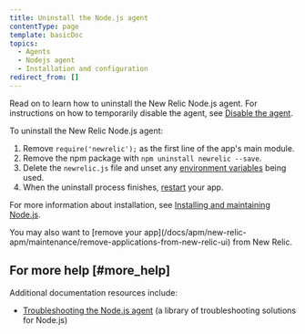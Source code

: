 ```yaml
---
title: Uninstall the Node.js agent
contentType: page
template: basicDoc
topics:
  - Agents
  - Nodejs agent
  - Installation and configuration
redirect_from: []
---
```


Read on to learn how to uninstall the New Relic Node.js agent. For instructions on how to temporarily disable the agent, see [Disable the agent](/docs/agents/manage-apm-agents/installation/disable-apm-agent#node).

To uninstall the New Relic Node.js agent:

1. Remove `require('newrelic');` as the first line of the app's main module.
2. Remove the npm package with `npm uninstall newrelic --save`.
3. Delete the `newrelic.js` file and unset any [environment variables](/docs/agents/nodejs-agent/installation-configuration/nodejs-agent-configuration#methods-and-precedence) being used.
4. When the uninstall process finishes, [restart](#restart) your app.

For more information about installation, see [Installing and maintaining Node.js](/docs/agents/nodejs-agent/installation-configuration/installing-maintaining-nodejs).

<Callout variant="tip">
  You may also want to [remove your app](/docs/apm/new-relic-apm/maintenance/remove-applications-from-new-relic-ui) from New Relic.
</Callout>

## For more help [#more_help]

Additional documentation resources include:

* [Troubleshooting the Node.js agent](/docs/agents/nodejs-agent/troubleshooting) (a library of troubleshooting solutions for Node.js)
